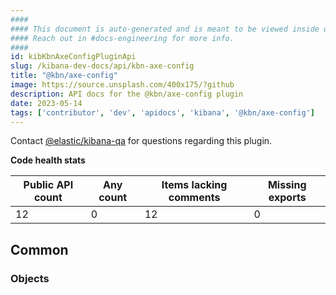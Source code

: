 ```yaml
---
####
#### This document is auto-generated and is meant to be viewed inside our experimental, new docs system.
#### Reach out in #docs-engineering for more info.
####
id: kibKbnAxeConfigPluginApi
slug: /kibana-dev-docs/api/kbn-axe-config
title: "@kbn/axe-config"
image: https://source.unsplash.com/400x175/?github
description: API docs for the @kbn/axe-config plugin
date: 2023-05-14
tags: ['contributor', 'dev', 'apidocs', 'kibana', '@kbn/axe-config']
---
```




Contact [@elastic/kibana-qa](https://github.com/orgs/elastic/teams/kibana-qa) for questions regarding this plugin.

**Code health stats**

| Public API count  | Any count | Items lacking comments | Missing exports |
|-------------------|-----------|------------------------|-----------------|
| 12 | 0 | 12 | 0 |

## Common

### Objects
<DocDefinitionList data={kbnAxeConfigObj.common.objects}/>

